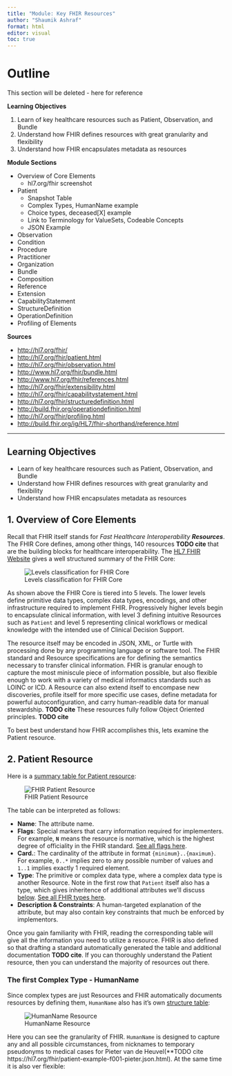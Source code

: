 ```yaml
---
title: "Module: Key FHIR Resources"
author: "Shaumik Ashraf"
format: html
editor: visual
toc: true
---
```


# Outline

<div class="alert alert-danger">This section will be deleted - here for reference</div>

**Learning Objectives**

1. Learn of key healthcare resources such as Patient, Observation, and Bundle
2. Understand how FHIR defines resources with great granularity and flexibility
3. Understand how FHIR encapsulates metadata as resources

**Module Sections**

 - Overview of Core Elements
   + hl7.org/fhir screenshot
 - Patient
   + Snapshot Table
   + Complex Types, HumanName example
   + Choice types, deceased[X] example
   + Link to Terminology for ValueSets, Codeable Concepts
   + JSON Example
 - Observation
 - Condition
 - Procedure
 - Practitioner
 - Organization
 - Bundle
 - Composition
 - Reference
 - Extension
 - CapabilityStatement
 - StructureDefinition
 - OperationDefinition
 - Profiling of Elements

**Sources**

- <http://hl7.org/fhir/>
- <http://hl7.org/fhir/patient.html>
- <http://hl7.org/fhir/observation.html>
- <http://www.hl7.org/fhir/bundle.html>
- <http://www.hl7.org/fhir/references.html>
- <http://hl7.org/fhir/extensibility.html>
- <http://hl7.org/fhir/capabilitystatement.html>
- <http://hl7.org/fhir/structuredefinition.html>
- <http://build.fhir.org/operationdefinition.html>
- <http://hl7.org/fhir/profiling.html>
- <http://build.fhir.org/ig/HL7/fhir-shorthand/reference.html>

---

## Learning Objectives
 - Learn of key healthcare resources such as Patient, Observation, and Bundle
 - Understand how FHIR defines resources with great granularity and flexibility
 - Understand how FHIR encapsulates metadata as resources

## 1. Overview of Core Elements

Recall that FHIR itself stands for _Fast Healthcare Interoperability **Resources**_. The FHIR Core defines, among other things,
140 resources **TODO cite** that are the building blocks for healthcare interoperability. The [HL7 FHIR Website](https://hl7.org/fhir) gives
a well structured summary of the FHIR Core:

![Levels classification for FHIR Core](images/fhir-index-delinked.png)

As shown above the FHIR Core is tiered into 5 levels. The lower levels define primitive data types, complex data types, encodings, and other
infrastructure required to implement FHIR. Progressively higher levels begin to encapsulate clinical information, with level 3 defining intuitive
Resources such as `Patient` and level 5 representing clinical workflows or medical knowledge with the intended use of Clinical Decision Support.

The resource itself may be encoded in JSON, XML, or Turtle with processing done by any programming language or software tool. The FHIR standard
and Resource specifications are for defining the semantics necessary to transfer clinical information. FHIR is granular enough to capture the
most miniscule piece of information possible, but also flexible enough to work with a variety of medical informatics standards such as LOINC or ICD.
A Resource can also extend itself to encompase new discoveries, profile itself for more specific use cases, define metadata for powerful autoconfiguration,
and carry human-readible data for manual stewardship. **TODO cite** These resources fully follow Object Oriented principles. **TODO cite**

To best best understand how FHIR accomplishes this, lets examine the Patient resource.

## 2. Patient Resource

Here is a [summary table for Patient resource](https://hl7.org/fhir/patient):

![FHIR Patient Resource](images/fhir-r4b-patient-structure.png)

The table can be interpreted as follows:

 - **Name**: The attribute name.
 - **Flags**: Special markers that carry information required for implementers. For example, **`N`** means the resource is normative, which is the
highest degree of officiality in the FHIR standard. [See all flags here](http://hl7.org/fhir/formats.html#table).
 - **Card.**: The cardinality of the attribute in format `{minimum}..{maximum}`. For example, `0..*` implies zero to any possible number of values and `1..1`
implies exactly 1 required element.
 - **Type**: The primitive or complex data type, where a complex data type is another Resource. Note in the first row that `Patient` itself also has a type,
which gives inheritence of additional attributes we'll discuss [below](#TODO). [See all FHIR types here](https://hl7.org/fhir/datatypes.html).
 - **Description & Constraints**: A human-targeted explanation of the attribute, but may also contain key constraints that much be enforced by
implementors.

Once you gain familiarity with FHIR, reading the corresponding table will give all the information you need to utilize a resource. FHIR is also defined so that
drafting a standard automatically generated the table and additional documentation **TODO cite**. If you can thoroughly understand the Patient resource, then
you can understand the majority of resources out there.

### The first Complex Type - HumanName

Since complex types are just Resources and FHIR automatically documents resources by defining them, `HumanName` also has it's own [structure table](https://hl7.org/fhir/datatypes.html#HumanName):

![HumanName Resource](images/fhir-r4b-human_name-structure-delinked.png)

Here you can see the granularity of FHIR. `HumanName` is designed to capture any and all possible circumstances, from nicknames to temporary pseudonyms to
medical cases for Pieter van de Heuvel(**TODO cite https://hl7.org/fhir/patient-example-f001-pieter.json.html). At the same time it is also ver flexible:
